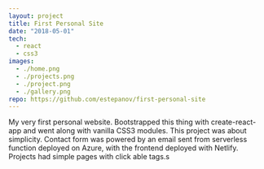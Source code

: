 ```yaml
---
layout: project
title: First Personal Site
date: "2018-05-01"
tech:
  - react
  - css3
images:
  - ./home.png
  - ./projects.png
  - ./project.png
  - ./gallery.png
repo: https://github.com/estepanov/first-personal-site
---
```


My very first personal website. Bootstrapped this thing with create-react-app and went along with vanilla CSS3 modules. This project was about simplicity.
Contact form was powered by an email sent from serverless function deployed on Azure, with the frontend deployed with Netlify. Projects had simple pages with click able tags.s
